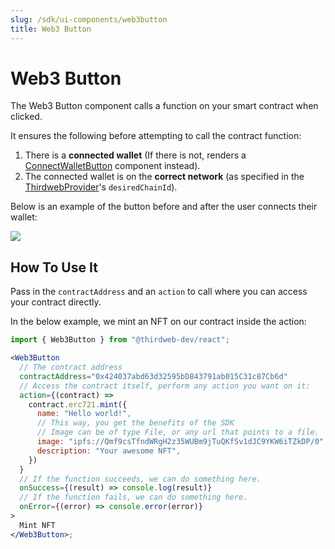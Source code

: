 ```yaml
---
slug: /sdk/ui-components/web3button
title: Web3 Button
---
```



# Web3 Button

The Web3 Button component calls a function on your smart contract when clicked.

It ensures the following before attempting to call the contract function:

1. There is a **connected wallet** (If there is not, renders a [ConnectWalletButton](/sdk/ui-components/connectwalletbutton) component instead).
2. The connected wallet is on the **correct network**
   (as specified in the [ThirdwebProvider](/sdk/set-up-the-sdk/frontend#manual-installation)'s `desiredChainId`).

Below is an example of the button before and after the user connects their wallet:

<div
  style={{
    display: "flex",
    justifyContent: "center",
    marginBottom: 24,
  }}
>
  <img src={"/assets/web3button.png"} style={{ maxHeight: 240 }} />
</div>

<div className="row" style={{ marginBottom: 24 }}>
  <div className="col col--12" style={{ marginTop: 8 }}>
    <QuickstartCard
      name="Example: Web3 Button"
      link="https://web3button.thirdweb-example.com/"
      image="/assets/icons/education.png"
    />
  </div>
</div>

## How To Use It

Pass in the `contractAddress` and an `action` to call where you can access your contract directly.

In the below example, we mint an NFT on our contract inside the action:

```jsx
import { Web3Button } from "@thirdweb-dev/react";

<Web3Button
  // The contract address
  contractAddress="0x424037abd63d32595bD843791ab015C31c87Cb6d"
  // Access the contract itself, perform any action you want on it:
  action={(contract) =>
    contract.erc721.mint({
      name: "Hello world!",
      // This way, you get the benefits of the SDK
      // Image can be of type File, or any url that points to a file.
      image: "ipfs://Qmf9csTfndWRgH2z35WUBm9jTuQKfSv1dJC9YKW6iTZkDP/0",
      description: "Your awesome NFT",
    })
  }
  // If the function succeeds, we can do something here.
  onSuccess={(result) => console.log(result)}
  // If the function fails, we can do something here.
  onError={(error) => console.error(error)}
>
  Mint NFT
</Web3Button>;
```
